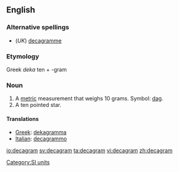 ==English==

===Alternative spellings===
* (''UK'') [[decagramme]]

===Etymology===
Greek ''deka'' ten + -gram

===Noun===
{{en-noun}}

# A [[metric]] measurement that weighs 10 grams. Symbol: [[dag]].
# A ten pointed star.

<!--[[gram]] - [[decagram]] - [[hectogram]]-->

====Translations====
{{trans-top|ten grams}}
*[[Greek]]: [[dekagramma]]
*[[Italian]]: [[decagrammo]] {{m}}
{{trans-mid}}
{{trans-bottom}}

[[Category:SI units]]

[[io:decagram]]
[[sv:decagram]]
[[ta:decagram]]
[[vi:decagram]]
[[zh:decagram]]